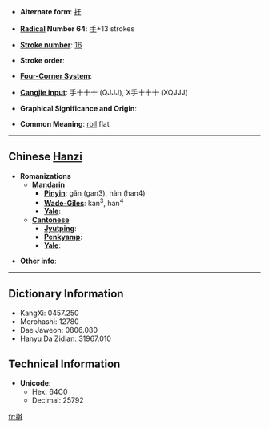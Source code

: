 * '''Alternate form''': [[扞]]

* '''[[Wiktionary:Chinese radical index| Radical]] Number 64''': [[Wiktionary:Chinese radical index 手|手]]+13 strokes

* '''[[Wiktionary:Chinese total strokes index|Stroke number]]''': [[Wiktionary:Chinese total strokes index 16|16]]

* '''Stroke order''': 

* '''[[Wiktionary:Chinese four corner index|Four-Corner System]]''': 

* '''[[Wiktionary:Chinese Cangjie index|Cangjie input]]''': 手十十十 (QJJJ), X手十十十 (XQJJJ)

* '''Graphical Significance and Origin''': 

* '''Common Meaning''': [[roll]] flat

----

== Chinese [[Hanzi]] ==

* '''Romanizations'''
** '''[[Mandarin]]'''
*** '''[[Pinyin]]''': gǎn (gan3), hàn (han4)
*** '''[[Wade-Giles]]''': kan<sup>3</sup>, han<sup>4</sup>
*** '''[[Yale]]''': 
** '''[[Cantonese]]'''
*** '''[[Jyutping]]''':
*** '''[[Penkyamp]]''': 
*** '''[[Yale]]''': 

* '''Other info''': 

----

== Dictionary Information ==

* KangXi: 0457.250
* Morohashi: 12780
* Dae Jaweon: 0806.080
* Hanyu Da Zidian: 31967.010

== Technical Information ==

* '''Unicode''':
** Hex: 64C0
** Decimal: 25792

[[fr:擀]]